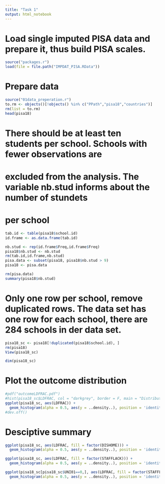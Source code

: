 ```yaml
---
title: "Task 1"
output: html_notebook
---
```


# Load single imputed PISA data and prepare it, thus build PISA scales.
```r
source("packages.r")
load(file = file.path("IMPDAT_PISA.RData"))
```

# Prepare data
```r
source("01data_preperation.r")
to.rm <- objects()[!objects() %in% c("PPath","pisa18","countries")]
rm(list = to.rm)
head(pisa18)

```


# There should be at least ten students per school. Schools with fewer observations are 
# excluded from the analysis. The variable nb.stud informs about the number of stundets
# per school

```r
tab.id <- table(pisa18$school.id)
id.frame <- as.data.frame(tab.id)

nb.stud <- rep(id.frame$Freq,id.frame$Freq)
pisa18$nb.stud <- nb.stud
rm(tab.id,id.frame,nb.stud)
pisa.data <- subset(pisa18, pisa18$nb.stud > 9)
pisa18 <- pisa.data

rm(pisa.data)
summary(pisa18$nb.stud)
```

# Only one row per school, remove duplicated rows. The data set has one row for each school, there are 284 schools in der data set.

```r
pisa18_sc <- pisa18[!duplicated(pisa18$school.id), ]
rm(pisa18)
View(pisa18_sc)

dim(pisa18_sc)
```
# Plot the outcome distribution
```r

#pdf("outcomeLDFRAC.pdf")
#hist(pisa18_sc$LDFRAC, col = "darkgrey", border = F, main = "Distribution of Outcome Variable", xlab = "LDFRAC", breaks = 20, freq = F)
ggplot(pisa18_sc, aes(LDFRAC)) +
  geom_histogram(alpha = 0.5, aes(y = ..density..), position = 'identity') + ggtitle("Distribution of Outcome Variable")
#dev.off()

```
# Desciptive summary



```r
ggplot(pisa18_sc, aes(LDFRAC, fill = factor(DISHOME))) +
  geom_histogram(alpha = 0.5, aes(y = ..density..), position = 'identity')
```






```r
ggplot(pisa18_sc, aes(LDFRAC, fill = factor(STAFFLACK))) +
  geom_histogram(alpha = 0.5, aes(y = ..density..), position = 'identity')
```


```r
ggplot(pisa18_sc[pisa18_sc$UNI01==0,], aes(LDFRAC, fill = factor(STAFFLACK))) +
  geom_histogram(alpha = 0.5, aes(y = ..density..), position = 'identity')
```



